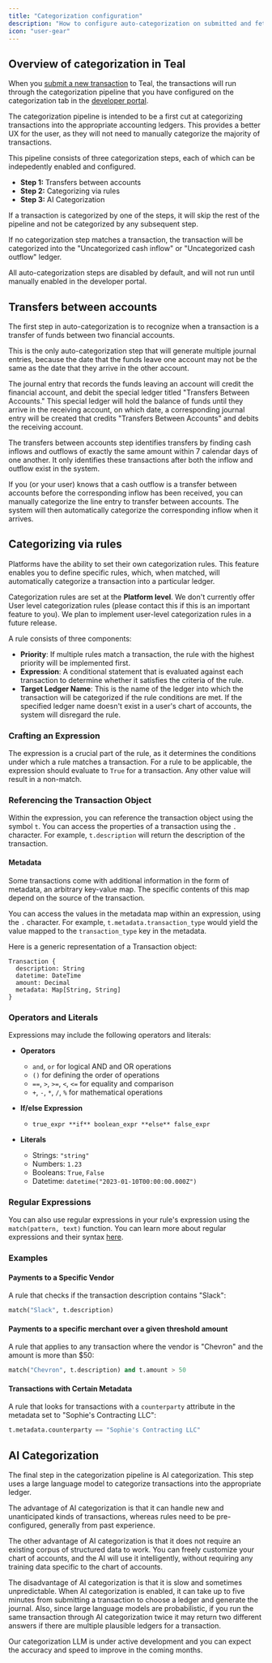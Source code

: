 ```yaml
---
title: "Categorization configuration"
description: "How to configure auto-categorization on submitted and fetched transactions."
icon: "user-gear"
---
```


## Overview of categorization in Teal

When you [submit a new transaction](/transactions/submitting) to Teal, the transactions will run through the categorization pipeline that you have configured on the categorization tab in the [developer portal](https://developer.teal.dev).

The categorization pipeline is intended to be a first cut at categorizing transactions into the appropriate accounting ledgers. This provides a better UX for the user, as they will not need to manually categorize the majority of transactions.

This pipeline consists of three categorization steps, each of which can be indepedently enabled and configured.

- **Step 1:** Transfers between accounts
- **Step 2:** Categorizing via rules
- **Step 3:** AI Categorization

If a transaction is categorized by one of the steps, it will skip the rest of the pipeline and not be categorized by any subsequent step. 

If no categorization step matches a transaction, the transaction will be categorized into the "Uncategorized cash inflow" or "Uncategorized cash outflow" ledger.

All auto-categorization steps are disabled by default, and will not run until manually enabled in the developer portal.

## Transfers between accounts

The first step in auto-categorization is to recognize when a transaction is a transfer of funds between two financial accounts.

This is the only auto-categorization step that will generate multiple journal entries, because the date that the funds leave one account may not be the same as the date that they arrive in the other account.

The journal entry that records the funds leaving an account will credit the financial account, and debit the special ledger titled "Transfers Between Accounts." This special ledger will hold the balance of funds until they arrive in the receiving account, on which date, a corresponding journal entry will be created that credits "Transfers Between Accounts" and debits the receiving account.

The transfers between accounts step identifies transfers by finding cash inflows and outflows of exactly the same amount within 7 calendar days of one another. It only identifies these transactions after both the inflow and outflow exist in the system.

If you (or your user) knows that a cash outflow is a transfer between accounts before the corresponding inflow has been received, you can manually categorize the line entry to transfer between accounts. The system will then automatically categorize the corresponding inflow when it arrives.

## Categorizing via rules

Platforms have the ability to set their own categorization rules. This feature enables you to define specific rules, which, when matched, will automatically categorize a transaction into a particular ledger.

Categorization rules are set at the **Platform level**. We don't currently offer User level categorization rules (please contact this if this is an important feature to you). We plan to implement user-level categorization rules in a future release.

A rule consists of three components:

- **Priority**: If multiple rules match a transaction, the rule with the highest priority will be implemented first.
- **Expression**: A conditional statement that is evaluated against each transaction to determine whether it satisfies the criteria of the rule.
- **Target Ledger Name**: This is the name of the ledger into which the transaction will be categorized if the rule conditions are met. If the specified ledger name doesn't exist in a user's chart of accounts, the system will disregard the rule.

### Crafting an Expression

The expression is a crucial part of the rule, as it determines the conditions under which a rule matches a transaction. For a rule to be applicable, the expression should evaluate to `True` for a transaction. Any other value will result in a non-match.

### Referencing the Transaction Object

Within the expression, you can reference the transaction object using the symbol `t`. You can access the properties of a transaction using the `.` character. For example, `t.description` will return the description of the transaction.

#### Metadata

Some transactions come with additional information in the form of metadata, an arbitrary key-value map. The specific contents of this map depend on the source of the transaction.

You can access the values in the metadata map within an expression, using the `.` character. For example, `t.metadata.transaction_type` would yield the value mapped to the `transaction_type` key in the metadata.

Here is a generic representation of a Transaction object:

```
Transaction {
  description: String
  datetime: DateTime
  amount: Decimal
  metadata: Map[String, String]
}
```

### Operators and Literals

Expressions may include the following operators and literals:

- **Operators**
  - `and`, `or` for logical AND and OR operations
  - `()` for defining the order of operations
  - `==`, `>`, `>=`, `<`, `<=` for equality and comparison
  - `+`, `-`, `*`, `/`, `%` for mathematical operations
- **If/else Expression**
  - `true_expr **if** boolean_expr **else** false_expr`
- **Literals**

  - Strings: `"string"`
  - Numbers: `1.23`
  - Booleans: `True`, `False`
  - Datetime: `datetime("2023-01-10T00:00:00.000Z")`

### Regular Expressions

You can also use regular expressions in your rule's expression using the `match(pattern, text)` function. You can learn more about regular expressions and their syntax [here](https://developers.google.com/edu/python/regular-expressions).

### Examples

#### Payments to a Specific Vendor

A rule that checks if the transaction description contains "Slack":

```python
match("Slack", t.description)
```

#### Payments to a specific merchant over a given threshold amount

A rule that applies to any transaction where the vendor is "Chevron" and the amount is more than $50:

```python
match("Chevron", t.description) and t.amount > 50
```

#### Transactions with Certain Metadata

A rule that looks for transactions with a `counterparty` attribute in the metadata set to "Sophie's Contracting LLC":

```python
t.metadata.counterparty == "Sophie's Contracting LLC"
```

## AI Categorization

The final step in the categorization pipeline is AI categorization. This step uses a large language model to categorize transactions into the appropriate ledger.

The advantage of AI categorization is that it can handle new and unanticipated kinds of transactions, whereas rules need to be pre-configured, generally from past experience.

The other advantage of AI categorization is that it does not require an existing corpus of structured data to work. You can freely customize your chart of accounts, and the AI will use it intelligently, without requiring any training data specific to the chart of accounts.

The disadvantage of AI categorization is that it is slow and sometimes unpredictable. When AI categorization is enabled, it can take up to five minutes from submitting a transaction to choose a ledger and generate the journal. Also, since large language models are probabilistic, if you run the same transaction through AI categorization twice it may return two different answers if there are multiple plausible ledgers for a transaction.

Our categorization LLM is under active development and you can expect the accuracy and speed to improve in the coming months.



